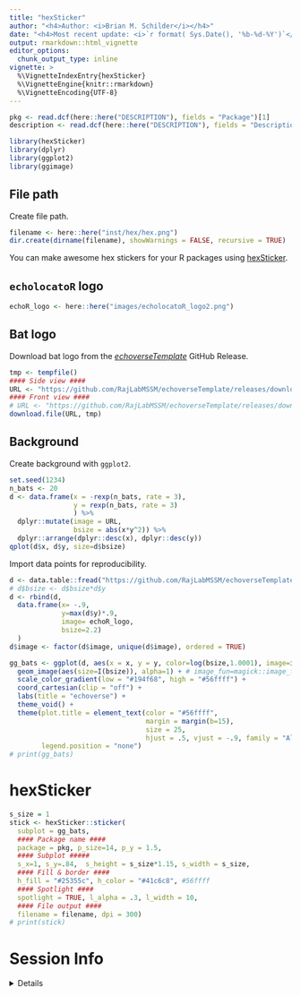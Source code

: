 ```yaml
---
title: "hexSticker"
author: "<h4>Author: <i>Brian M. Schilder</i></h4>" 
date: "<h4>Most recent update: <i>`r format( Sys.Date(), '%b-%d-%Y')`</i></h4>"
output: rmarkdown::html_vignette
editor_options: 
  chunk_output_type: inline
vignette: >
  %\VignetteIndexEntry{hexSticker}
  %\VignetteEngine{knitr::rmarkdown}
  %\VignetteEncoding{UTF-8}
---
```


```r
pkg <- read.dcf(here::here("DESCRIPTION"), fields = "Package")[1]
description <- read.dcf(here::here("DESCRIPTION"), fields = "Description")[1]
```

```r
library(hexSticker)
library(dplyr)
library(ggplot2)
library(ggimage)
```

## File path

Create file path.

```r
filename <- here::here("inst/hex/hex.png")
dir.create(dirname(filename), showWarnings = FALSE, recursive = TRUE)
```

You can make awesome hex stickers for your R packages using [hexSticker](https://github.com/GuangchuangYu/hexSticker). 

## `echolocatoR` logo

```r
echoR_logo <- here::here("images/echolocatoR_logo2.png")
```

## Bat logo

Download bat logo from the 
[*echoverseTemplate*](https://github.com/RajLabMSSM/echoverseTemplate/releases/tag/latest)
GitHub Release.

```r
tmp <- tempfile()
#### Side view ####
URL <- "https://github.com/RajLabMSSM/echoverseTemplate/releases/download/latest/bat_silhouette.png"   
#### Front view ####
# URL <- "https://github.com/RajLabMSSM/echoverseTemplate/releases/download/latest/bat_silhouette_front.png"   
download.file(URL, tmp)
```

## Background 

Create background with `ggplot2`.

```r
set.seed(1234)
n_bats <- 20
d <- data.frame(x = -rexp(n_bats, rate = 3),
                y = rexp(n_bats, rate = 3)
                ) %>%
  dplyr::mutate(image = URL,
                bsize = abs(x*y^2)) %>%
  dplyr::arrange(dplyr::desc(x), dplyr::desc(y))
qplot(d$x, d$y, size=d$bsize)
```

Import data points for reproducibility.

```r
d <- data.table::fread("https://github.com/RajLabMSSM/echoverseTemplate/releases/download/latest/echoverse_points.csv.gz")
# d$bsize <- d$bsize*d$y
d <- rbind(d,
  data.frame(x= -.9, 
             y=max(d$y)*.9, 
             image= echoR_logo, 
             bsize=2.2)
  )
d$image <- factor(d$image, unique(d$image), ordered = TRUE)
```

 
```r
gg_bats <- ggplot(d, aes(x = x, y = y, color=log(bsize,1.0001), image=image)) + 
  geom_image(aes(size=I(bsize)), alpha=1) + # image_fun=magick::image_flop
  scale_color_gradient(low = "#194f68", high = "#56ffff") +   
  coord_cartesian(clip = "off") +
  labs(title = "echoverse") +  
  theme_void() +
  theme(plot.title = element_text(color = "#56ffff", 
                                  margin = margin(b=15),
                                  size = 25,
                                  hjust = .5, vjust = -.9, family = "Aller_Rg"), 
        legend.position = "none") 
# print(gg_bats)
```


# hexSticker

```r
s_size = 1
stick <- hexSticker::sticker(
  subplot = gg_bats, 
  #### Package name ####
  package = pkg, p_size=14, p_y = 1.5,
  #### Subplot #####
  s_x=1, s_y=.84,  s_height = s_size*1.15, s_width = s_size,
  #### Fill & border ####
  h_fill = "#25355c", h_color = "#41c6c8", #56ffff
  #### Spotlight ####
  spotlight = TRUE, l_alpha = .3, l_width = 10,
  #### File output ####
  filename = filename, dpi = 300)
# print(stick)
```


# Session Info 

<details> 

```r
utils::sessionInfo()
```

</details>  

